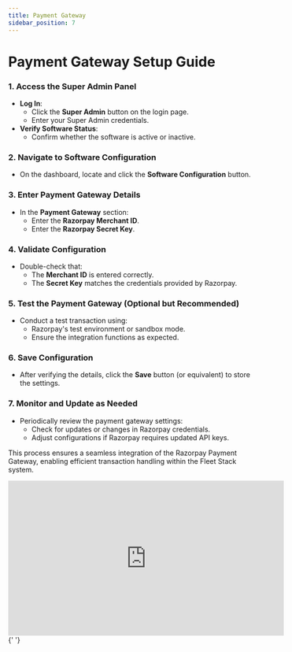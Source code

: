 ```yaml
---
title: Payment Gateway
sidebar_position: 7
---
```


# Payment Gateway Setup Guide

### 1. Access the Super Admin Panel

- **Log In**:
  - Click the **Super Admin** button on the login page.
  - Enter your Super Admin credentials.
- **Verify Software Status**:
  - Confirm whether the software is active or inactive.

### 2. Navigate to Software Configuration

- On the dashboard, locate and click the **Software Configuration** button.

### 3. Enter Payment Gateway Details

- In the **Payment Gateway** section:
  - Enter the **Razorpay Merchant ID**.
  - Enter the **Razorpay Secret Key**.

### 4. Validate Configuration

- Double-check that:
  - The **Merchant ID** is entered correctly.
  - The **Secret Key** matches the credentials provided by Razorpay.

### 5. Test the Payment Gateway (Optional but Recommended)

- Conduct a test transaction using:
  - Razorpay's test environment or sandbox mode.
  - Ensure the integration functions as expected.

### 6. Save Configuration

- After verifying the details, click the **Save** button (or equivalent) to store the settings.

### 7. Monitor and Update as Needed

- Periodically review the payment gateway settings:
  - Check for updates or changes in Razorpay credentials.
  - Adjust configurations if Razorpay requires updated API keys.

This process ensures a seamless integration of the Razorpay Payment Gateway, enabling efficient transaction handling within the Fleet Stack system.

<div style={{ display: 'flex', justifyContent: 'center', marginTop: '20px' }}>
  <iframe
    width="560"
    height="315"
    src="https://www.youtube.com/embed/S2dBQuTMLdU?si=7nXKowX8wfgHGnkO"
    title="Payment Gateway Setup Tutorial"
    frameBorder="0"
    allow="accelerometer; autoplay; clipboard-write; encrypted-media; gyroscope; picture-in-picture"
    allowFullScreen
  ></iframe>
</div>{' '}

